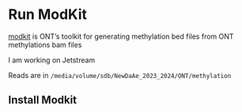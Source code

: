 # Run ModKit

[modkit](https://github.com/nanoporetech/modkit) is ONT's toolkit for generating methylation bed files from ONT methylations bam files

I am working on Jetstream

Reads are in `/media/volume/sdb/NewDaAe_2023_2024/ONT/methylation`

## Install Modkit

```bash

```

